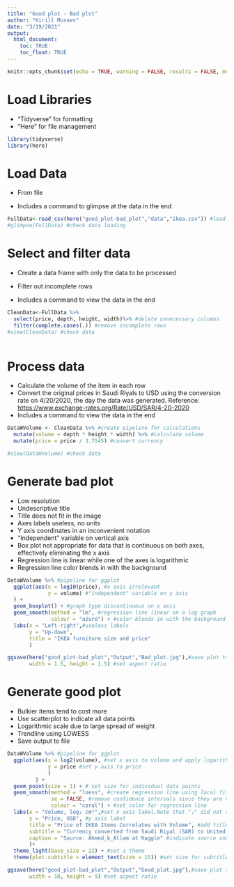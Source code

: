 ```yaml
---
title: "Good plot - Bad plot"
author: "Kirill Musaev"
date: "3/19/2021"
output:
  html_document:
    toc: TRUE
    toc_float: TRUE
---
```


```r
knitr::opts_chunk$set(echo = TRUE, warning = FALSE, results = FALSE, message = FALSE)
```

# Load Libraries

-   "Tidyverse" for formatting
-   "Here" for file management

```r
library(tidyverse)
library(here)

```

# Load Data

-   From file

-   Includes a command to glimpse at the data in the end

```r
FullData<-read_csv(here("good_plot-bad_plot","data","ikea.csv")) #load data from file path
#glimpse(FullData) #check data loading
```

# Select and filter data

-   Create a data frame with only the data to be processed

-   Filter out incomplete rows

-   Includes a command to view the data in the end

```r
CleanData<-FullData %>%
  select(price, depth, height, width)%>% #delete unnecessary columns
  filter(complete.cases(.)) #remove incomplete rows
#view(CleanData) #check data 
  
```

# Process data

-   Calculate the volume of the item in each row
-   Convert the original prices in Saudi Riyals to USD using the conversion rate on 4/20/2020, the day the data was generated. Reference: <https://www.exchange-rates.org/Rate/USD/SAR/4-20-2020>
-   Includes a command to view the data in the end

```r
DataWVolume <- CleanData %>% #create pipeline for calculations
  mutate(volume = depth * height * width) %>% #calculate volume
  mutate(price = price / 3.7545) #convert currency

#view(DataWVolume) #check data
```

# Generate bad plot

-   Low resolution
-   Undescriptive title
-   Title does not fit in the image
-   Axes labels useless, no units
-   Y axis coordinates in an inconvenient notation
-   "Independent" variable on vertical axis
-   Box plot not appropriate for data that is continuous on both axes, effectively eliminating the x axis
-   Regression line is linear while one of the axes is logarithmic
-   Regression line color blends in with the background

```r
DataWVolume %>% #pipeline for ggplot
  ggplot(aes(x = log10(price), #x axis irrelevant
             y = volume) #"independent" variable on y axis
  ) +
  geom_boxplot() + #graph type discontinuous on x axis
  geom_smooth(method = "lm", #regression line linear on a log graph
              colour = "azure") + #color blends in with the background
  labs(x = "Left-right",#useless labels
       y = "Up-down",
       title = "IKEA furniture size and price"
       )

ggsave(here("good_plot-bad_plot","Output","Bad_plot.jpg"),#save plot to file
       width = 1.5, height = 1.5) #set aspect ratio
```

# Generate good plot

-   Bulkier items tend to cost more
-   Use scatterplot to indicate all data points
-   Logarithmic scale due to large spread of weight
-   Trendline using LOWESS
-   Save output to file

```r
DataWVolume %>% #pipeline for ggplot
  ggplot(aes(x = log2(volume), #set x axis to volume and apply logarithmic scale
             y = price #set y axis to price
             )
         ) +
  geom_point(size = 1) + # set size for individual data points
  geom_smooth(method = "loess", #create regression line using local fitting
              se = FALSE, #remove confidence intervals since they are not rendered correctly on log scale
              colour = "coral") + #set color for regression line
  labs(x = "Volume, log₂ cm³",#set x axis label.Note that "₂" did not render as a subscript on the plot
       y = "Price, USD", #y axis label
       title = "Price of IKEA Items Correlates with Volume", #add title 
       subtitle = "Currency converted from Saudi Riyal (SAR) to United States Dollar (USD) using conversion \nrate as of 4/20/2020, the date that the dataset was generated", #add subtitle
       caption = "Source: Ahmed_k_Allam at Kaggle" #indicate source under the graph
       )+
  theme_light(base_size = 22) + #set a theme
  theme(plot.subtitle = element_text(size = 15)) #set size for subtitle

ggsave(here("good_plot-bad_plot","Output","Good_plot.jpg"),#save plot to file
       width = 10, height = 9) #set aspect ratio
```

